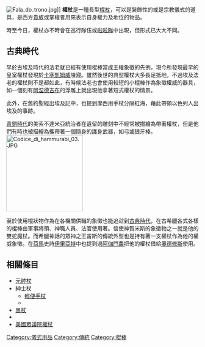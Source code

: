 {{otheruses|權杖 (塔羅牌)}}
[[File:Fala_do_trono.jpg|thumb]]]]
'''權杖'''是一種長型[[棍杖|棍杖]]，可以是裝飾性的或是宗教儀式的道具，是西方[[貴族|貴族]]或掌權者用來表示自身權力及地位的物品。

時至今日，權杖亦不時會在巡行隊伍或[[啦啦隊|啦啦隊]]中出現，但形式已大大不同。

==古典時代==
早於古埃及時代的法老就已經有使用棍棒當成王權象徵的先例，現今所發現最早的皇室權杖發現於[[卡塞凱姆威|卡塞凱姆威]]陵寢。雖然後世的典型權杖大多長足抵地，不過埃及法老的權杖則不是都如此，有時候法老也會使用較短的小棍棒作為象徵權威的器具，如一個刻有[[阿涅德吉布|阿涅德吉布]]的浮雕上就出現他拿著短式權杖的情景。

此外，在舊約聖經出埃及記中，也提到摩西用手杖分隔紅海，藉此帶領以色列人出埃及的事跡。

[[青銅時代|青銅時代]]的美索不達米亞統治者在遺留的雕刻中不經常被描繪為帶著權杖，但是他們有時也被描繪為攜帶著一個隨身的護身武器，如弓或狼牙棒。[[File:Codice_di_hammurabi_03.JPG|200px]]

至於使用棍狀物作為在各機關供職的象徵也能追逤到[[古典時代|古典時代]]，在古希臘各式各樣的棍棒由軍事將領、神職人員、法官使用著。信使神賀米斯的象徵物之一就是他的雙蛇魔杖。而希臘神話的眾神之王宙斯的傳統外型也是持有著一支權杖作為他的權威象徵。在[[荷馬|荷馬]]史詩[[伊里亞特|伊里亞特]]中也提到過[[阿伽門農|阿伽門農]]把他的權杖借給[[奧德修斯|奧德修斯]]使用。

==相關條目==
*[[元帥杖|元帥杖]]
*紳士杖
**[[輕便手杖|輕便手杖]]
**{{le|步行手杖|Walking stick}}
*[[黑杖传令官|黑杖]]
*{{le|儀仗|Ceremonial weapon}}
*[[美國眾議院權杖|美國眾議院權杖]]

{{culture-stub}}
{{commonscat|Sceptres}}
[[Category:儀式用品|Category:儀式用品]]
[[Category:傳統|Category:傳統]]
[[Category:棍棒|Category:棍棒]]